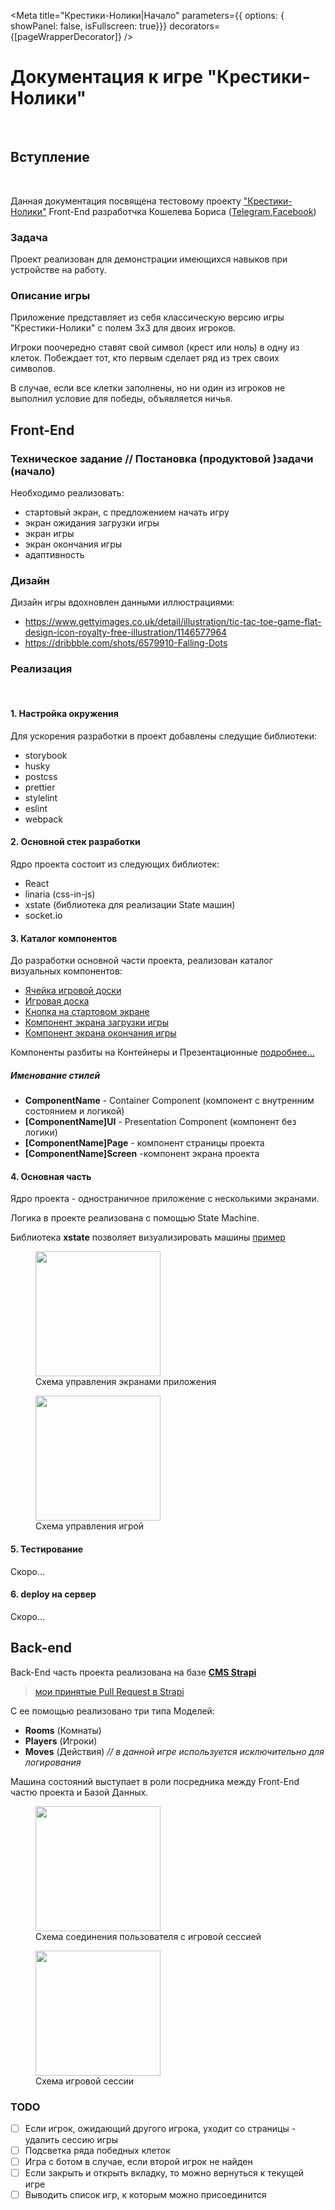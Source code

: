 
<Meta title="Крестики-Нолики|Начало" parameters={{ options: { showPanel: false, isFullscreen: true}}} decorators={[pageWrapperDecorator]} />

# Документация к игре "Крестики-Нолики"

<br/>

## Вступление
<br/>

Данная документация посвящена тестовому проекту ["Крестики-Нолики"](https://bkoshelev.dev/game) Front-End разработчка Кошелева Бориса ([Telegram](https://t-do.ru/bkoshelev),[Facebook](https://www.facebook.com/grom194))

### Задача

Проект реализован для демонстрации имеющихся навыков при устройстве на работу.

### Описание игры

Приложение представляет из себя классическую версию игры "Крестики-Нолики" с полем 3x3 для двоих игроков.

Игроки поочередно ставят свой символ (крест или ноль) в одну из клеток.
Побеждает тот, кто первым сделает ряд из трех своих символов.

В случае, если все клетки заполнены, но ни один из игроков не выполнил условие для победы, объявляется ничья.



## Front-End

### Техническое задание // Постановка  (продуктовой )задачи (начало)

Необходимо реализовать:

- стартовый экран, с предложением начать игру
- экран ожидания загрузки игры
- экран игры
- экран окончания игры
- адаптивность 

### Дизайн 

Дизайн игры вдохновлен данными иллюстрациями:

- https://www.gettyimages.co.uk/detail/illustration/tic-tac-toe-game-flat-design-icon-royalty-free-illustration/1146577964
- https://dribbble.com/shots/6579910-Falling-Dots


### Реализация
<br/>

#### 1. Настройка окружения

Для ускорения разработки в проект добавлены следущие библиотеки:

- storybook
- husky
- postcss
- prettier
- stylelint
- eslint
- webpack

#### 2. Основной стек разработки

Ядро проекта состоит из следующих библиотек:

- React 
- linaria (css-in-js)
- xstate (библиотека для реализации State машин)
- socket.io

#### 3. Каталог компонентов

До разработки основной части проекта, реализован каталог визуальных компонентов:

- [Ячейка игровой доски](/game_documentation/?path=/story/крестики-нолики-ui-components-board-cell--simple)
- [Игровая доска](/game_documentation/?path=/story/%D0%BA%D1%80%D0%B5%D1%81%D1%82%D0%B8%D0%BA%D0%B8-%D0%BD%D0%BE%D0%BB%D0%B8%D0%BA%D0%B8-ui-components-gameboard--mobile)
- [Кнопка на стартовом экране](/game_documentation/?path=/story/%D0%BA%D1%80%D0%B5%D1%81%D1%82%D0%B8%D0%BA%D0%B8-%D0%BD%D0%BE%D0%BB%D0%B8%D0%BA%D0%B8-ui-components-gameheader--desktop)
- [Компонент экрана загрузки игры](/game_documentation/?path=/story/%D0%BA%D1%80%D0%B5%D1%81%D1%82%D0%B8%D0%BA%D0%B8-%D0%BD%D0%BE%D0%BB%D0%B8%D0%BA%D0%B8-ui-components-preloader--mobile)
- [Компонент экрана окончания игры](/game_documentation/?path=/story/%D0%BA%D1%80%D0%B5%D1%81%D1%82%D0%B8%D0%BA%D0%B8-%D0%BD%D0%BE%D0%BB%D0%B8%D0%BA%D0%B8-ui-components-onfinishgamescreen--desktop)

Компоненты разбиты на Контейнеры и Презентационные [подробнее...](https://medium.com/@abraztsov/%D0%BF%D0%B0%D1%82%D1%82%D0%B5%D1%80%D0%BD%D1%8B-%D0%B2-react-e5092c06f019)

##### Именование стилей
- **ComponentName** - Container Component (компонент с внутренним состоянием и логикой)
- **[ComponentName]UI** - Presentation Component (компонент без логики)
- **[ComponentName]Page** - компонент страницы проекта
- **[ComponentName]Screen** -компонент экрана проекта


#### 4. Основная часть

Ядро проекта - одностраничное приложение с несколькими экранами.

Логика в проекте реализована с помощью State Machine.

Библиотека **xstate** позволяет визуализировать машины [пример](https://xstate.js.org/viz/)

<left>
<figure>
    <ZoomImage>
  <img src={appState}  height="200px" />
    </ZoomImage>
  <figcaption>Схема управления экранами приложения</figcaption>
</figure>

<figure>
    <ZoomImage>

  <img src={gameState}  height="200px" />
    </ZoomImage>

  <figcaption>Схема управления игрой</figcaption>
</figure>
</left>


#### 5. Тестирование

Скоро...

#### 6. deploy на сервер

Скоро...

## Back-end

Back-End часть проекта реализована на базе [**CMS Strapi**](https://github.com/strapi/strapi)

> [мои принятые Pull Request в Strapi](https://github.com/pulls?utf8=%E2%9C%93&q=is%3Amerged+author%3Agrom194+) 

С ее помощью реализовано три типа Моделей:

- **Rooms** (Комнаты)
- **Players** (Игроки)
- **Moves** (Действия) *// в данной игре используется исключительно для логирования*

Машина состояний выступает в роли посредника между Front-End частю проекта и Базой Данных.

<left>
<figure>
    <ZoomImage>
  <img src={backendOnEnterState}  height="200px" />
    </ZoomImage>
  <figcaption>Схема соединения пользователя с игровой сессией</figcaption>
</figure>
</left>
<left>
    <figure>
    <ZoomImage>
  <img src={backendGameBuilder}  height="200px" />
    </ZoomImage>
  <figcaption>Схема игровой сессии</figcaption>
</figure>
</left>

### TODO

- [ ] Если игрок, ожидающий другого игрока, уходит со страницы - удалить сессию игры
- [ ] Подсветка ряда победных клеток
- [ ] Игра с ботом в случае, если второй игрок не найден
- [ ] Если закрыть и открыть вкладку, то можно вернуться к текущей игре
- [ ] Выводить список игр, к которым можно присоединится
